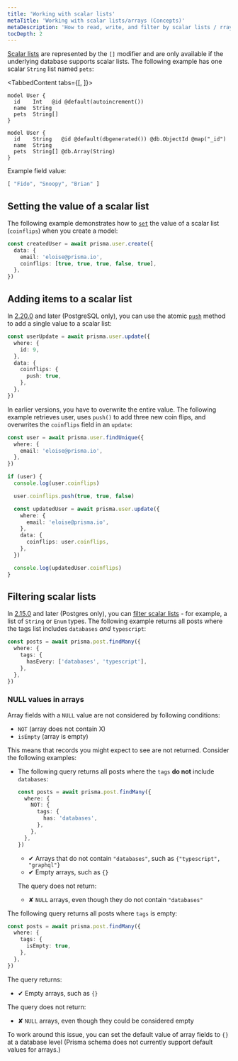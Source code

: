 ```yaml
---
title: 'Working with scalar lists'
metaTitle: 'Working with scalar lists/arrays (Concepts)'
metaDescription: 'How to read, write, and filter by scalar lists / rrays.'
tocDepth: 2
---
```


<TopBlock>

[Scalar lists](../../../../../reference/api-reference/prisma-schema-reference#-modifier) <span class="api"></span> are represented by the `[]` modifier and are only available if the underlying database supports scalar lists. The following example has one scalar `String` list named `pets`:

<TabbedContent tabs={[<FileWithIcon text="Relational databases" icon="database"/>, <FileWithIcon text="MongoDB" icon="database"/>]}>
<tab>

```prisma highlight=4;normal
model User {
  id    Int   @id @default(autoincrement())
  name  String
  pets  String[]
}
```


</tab>
<tab>

```prisma highlight=4;normal
model User {
  id    String   @id @default(dbgenerated()) @db.ObjectId @map("_id")
  name  String
  pets  String[] @db.Array(String)
}
```

</tab>
</TabbedContent>

Example field value:

```js
[ "Fido", "Snoopy", "Brian" ]
```

</TopBlock>

## Setting the value of a scalar list

The following example demonstrates how to [`set`](../../../../reference/api-reference/prisma-client-reference#set-1) <span class="api"></span> the value of a scalar list (`coinflips`) when you create a model:

```ts
const createdUser = await prisma.user.create({
  data: {
    email: 'eloise@prisma.io',
    coinflips: [true, true, true, false, true],
  },
})
```

## Adding items to a scalar list

In [2.20.0](https://github.com/prisma/prisma/releases/2.20.0) and later (PostgreSQL only), you can use the atomic [`push`](../../../../reference/api-reference/prisma-client-reference#push) <span class="api"></span> method to add a single value to a scalar list:

```ts
const userUpdate = await prisma.user.update({
  where: {
    id: 9,
  },
  data: {
    coinflips: {
      push: true,
    },
  },
})
```

In earlier versions, you have to overwrite the entire value. The following example retrieves user, uses `push()` to add three new coin flips, and overwrites the `coinflips` field in an `update`:

```ts
const user = await prisma.user.findUnique({
  where: {
    email: 'eloise@prisma.io',
  },
})

if (user) {
  console.log(user.coinflips)

  user.coinflips.push(true, true, false)

  const updatedUser = await prisma.user.update({
    where: {
      email: 'eloise@prisma.io',
    },
    data: {
      coinflips: user.coinflips,
    },
  })

  console.log(updatedUser.coinflips)
}
```

## Filtering scalar lists

In [2.15.0](https://github.com/prisma/prisma/releases/2.15.0) and later (Postgres only), you can [filter scalar lists](../../../../reference/api-reference/prisma-client-reference#scalar-list-filters) <span class="api"></span> - for example, a list of `String` or `Enum` types. The following example returns all posts where the tags list includes `databases` _and_ `typescript`:

```ts
const posts = await prisma.post.findMany({
  where: {
    tags: {
      hasEvery: ['databases', 'typescript'],
    },
  },
})
```

### <inlinecode>NULL</inlinecode> values in arrays

Array fields with a `NULL` value are not considered by following conditions:

- `NOT` (array does not contain X)
- `isEmpty` (array is empty)

This means that records you might expect to see are not returned. Consider the following examples:

- The following query returns all posts where the `tags` **do not** include `databases`:

  ```ts
  const posts = await prisma.post.findMany({
    where: {
      NOT: {
        tags: {
          has: 'databases',
        },
      },
    },
  })
  ```

  - ✔ Arrays that do not contain `"databases"`, such as `{"typescript", "graphql"}`
  - ✔ Empty arrays, such as `{}`

  The query does not return:

  - ✘ `NULL` arrays, even though they do not contain `"databases"`

The following query returns all posts where `tags` is empty:

```ts
const posts = await prisma.post.findMany({
  where: {
    tags: {
      isEmpty: true,
    },
  },
})
```

The query returns:

- ✔ Empty arrays, such as `{}`

The query does not return:

- ✘ `NULL` arrays, even though they could be considered empty

To work around this issue, you can set the default value of array fields to `{}` at a database level (Prisma schema does not currently support default values for arrays.)

